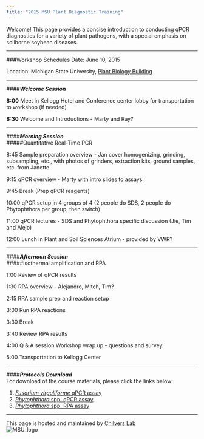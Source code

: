```yaml
---
title: "2015 MSU Plant Diagnostic Training"
---
```


Welcome! This page provides a concise introduction to conducting qPCR diagnostics for 
a variety of plant pathogens, with a special emphasis on soilborne soybean diseases.

******

###Workshop Schedules
Date: June 10, 2015

Location: Michigan State University, [Plant Biology Building](http://maps.msu.edu/interactive/index.php?location=pbl)  

******

####_**Welcome Session**_  


**8:00** Meet in Kellogg Hotel and Conference center lobby for transportation to 
workshop (if needed)

**8:30** Welcome and Introductions - Marty and Ray?

******

####_**Morning Session**_  
#####Quantitative Real-Time PCR  

8:45    Sample preparation overview - Jan cover homogenizing, grinding, subsampling, etc., with photos of grinders, extraction kits, ground samples, etc. from Janette

9:15    qPCR overview - Marty with intro slides to assays

9:45    Break (Prep qPCR reagents)

10:00    qPCR setup in 4 groups of 4 (2 people do SDS, 2 people do Phytophthora per group, then switch)

11:00	qPCR lectures - SDS and Phytophthora specific discussion (Jie, Tim and Alejo)

12:00 	Lunch in Plant and Soil Sciences Atrium - provided by VWR?

******

####_**Afternoon Session**_  
#####Isothermal amplification and RPA

1:00	Review of qPCR results

1:30	RPA overview - Alejandro, Mitch, Tim?

2:15	RPA sample prep and reaction setup

3:00	Run RPA reactions

3:30	Break

3:40	Review RPA results

4:00 	Q & A session
Workshop wrap up - questions and survey

5:00	Transportation to Kellogg Center 

******

####_**Protocols Download**_  
For download of the course materials, please click the links below:

1. [_Fusarium virguliforme_ qPCR assay](http://www.ncbi.nlm.nih.gov/pubmed/25302524)
2. [_Phytophthora_ spp. qPCR assay](http://apsjournals.apsnet.org/doi/10.1094/PHYTO-05-14-0134-R)
3. [_Phytophthora_ spp. RPA assay](http://www.apsnet.org/meetings/Documents/2014_meeting_abstracts/aps2014abP388.htm)

*****
This page is hosted and maintained by [Chilvers Lab](http://www.fieldcroppathology.msu.edu)  
![MSU_logo](http://maps.msu.edu/interactive/_files/images/index/masthead-helmet-green.svg)